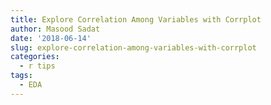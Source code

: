```yaml
---
title: Explore Correlation Among Variables with Corrplot
author: Masood Sadat
date: '2018-06-14'
slug: explore-correlation-among-variables-with-corrplot
categories:
  - r tips
tags:
  - EDA
---
```


